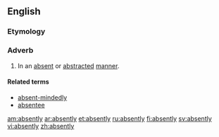 ==English==

===Etymology===
{{suffix|absent|ly}}

===Adverb===
{{en-adv}}

#In an [[absent]] or [[abstracted]] [[manner]].

====Related terms====
*[[absent-mindedly]]
*[[absentee]]

[[am:absently]]
[[ar:absently]]
[[et:absently]]
[[ru:absently]]
[[fi:absently]]
[[sv:absently]]
[[vi:absently]]
[[zh:absently]]